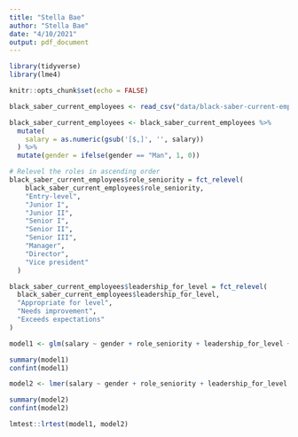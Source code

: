 ```yaml
---
title: "Stella Bae"
author: "Stella Bae"
date: "4/10/2021"
output: pdf_document
---
```


```r
library(tidyverse)
library(lme4)

knitr::opts_chunk$set(echo = FALSE)
```

```r

black_saber_current_employees <- read_csv("data/black-saber-current-employees.csv")

```

```r


black_saber_current_employees <- black_saber_current_employees %>% 
  mutate(
    salary = as.numeric(gsub('[$,]', '', salary))
  ) %>% 
  mutate(gender = ifelse(gender == "Man", 1, 0))

# Relevel the roles in ascending order
black_saber_current_employees$role_seniority = fct_relevel(
    black_saber_current_employees$role_seniority,
    "Entry-level",
    "Junior I",
    "Junior II",
    "Senior I",
    "Senior II",
    "Senior III",
    "Manager",
    "Director",
    "Vice president"
  )

black_saber_current_employees$leadership_for_level = fct_relevel(
  black_saber_current_employees$leadership_for_level,
  "Appropriate for level",
  "Needs improvement",
  "Exceeds expectations"
)
```

```r

model1 <- glm(salary ~ gender + role_seniority + leadership_for_level + productivity, data = black_saber_current_employees)

summary(model1)
confint(model1)

model2 <- lmer(salary ~ gender + role_seniority + leadership_for_level + productivity + (1|team), data = black_saber_current_employees)

summary(model2)
confint(model2)

lmtest::lrtest(model1, model2)
```